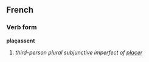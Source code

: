 ==French==
===Verb form===
'''plaçassent'''

# ''third-person plural subjunctive imperfect of [[placer]]''